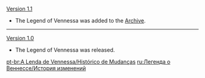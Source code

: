 {{Change History/Header}}
[[Version 1.1]]
* The Legend of Vennessa was added to the [[Archive]].
----
[[Version 1.0]]
* The Legend of Vennessa was released.
<noinclude>


[[pt-br:A Lenda de Vennessa/Histórico de Mudanças]]
[[ru:Легенда о Веннессе/История изменений]]
</noinclude>